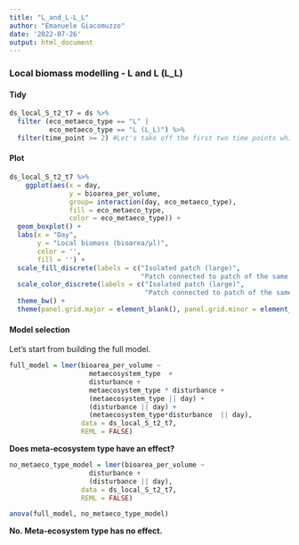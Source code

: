 ```yaml
---
title: "L_and_L-L_L"
author: "Emanuele Giacomuzzo"
date: '2022-07-26'
output: html_document
---
```


### Local biomass modelling - L and L (L_L)

#### Tidy

```r
ds_local_S_t2_t7 = ds %>%
  filter (eco_metaeco_type == "L" | 
          eco_metaeco_type == "L (L_L)") %>%
  filter(time_point >= 2) #Let's take off the first two time points which are before the first disturbance event.
```

#### Plot

```r
ds_local_S_t2_t7 %>%
    ggplot(aes(x = day,
               y = bioarea_per_volume,
               group= interaction(day, eco_metaeco_type),
               fill = eco_metaeco_type,
               color = eco_metaeco_type)) +
  geom_boxplot() + 
  labs(x = "Day", 
       y = "Local biomass (bioarea/µl)", 
       color = '', 
       fill = '') +
  scale_fill_discrete(labels = c("Isolated patch (large)", 
                                 "Patch connected to patch of the same size (large)")) +
  scale_color_discrete(labels = c("Isolated patch (large)", 
                                  "Patch connected to patch of the same size (large)")) +
  theme_bw() +
  theme(panel.grid.major = element_blank(), panel.grid.minor = element_blank())
```

#### Model selection

Let's start from building the full model.

```r
full_model = lmer(bioarea_per_volume ~ 
                    metaecosystem_type  + 
                    disturbance + 
                    metaecosystem_type * disturbance + 
                    (metaecosystem_type || day) + 
                    (disturbance || day) + 
                    (metaecosystem_type*disturbance  || day),
                  data = ds_local_S_t2_t7, 
                  REML = FALSE)
```

**Does meta-ecosystem type have an effect?**

```r
no_metaeco_type_model = lmer(bioarea_per_volume ~ 
                    disturbance + 
                    (disturbance || day),
                  data = ds_local_S_t2_t7, 
                  REML = FALSE)

anova(full_model, no_metaeco_type_model)
```

**No. Meta-ecosystem type has no effect.**
